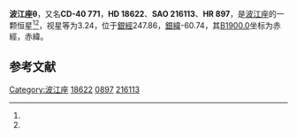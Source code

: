 {{Starbox begin
| name = 波江座θ
}}
{{Starbox observe
| epoch = [[J2000.0|J2000.0]]
| constell = [[波江座|波江座]]<ref name=SIMBAD>{{cite web
 | url=http://simbad.u-strasbg.fr/simbad/sim-id?Ident=HR+897
 | title=Pulsating variable Star
 | publisher=Centre de Données astronomiques de Strasbourg
 | work=SIMBAD
 | accessdate=2012-07-13
 | archive-date=2020-12-02
 | archive-url=https://web.archive.org/web/20201202052944/http://simbad.u-strasbg.fr/simbad/sim-id?Ident=HR+897
 | dead-url=no
 }}</ref><ref name=DATA>{{cite web
 | url=http://vizier.u-strasbg.fr/viz-bin/VizieR-5?-out.add=.&-source=5050&-corr=PK=HR&-out.max=9999&HR=897
 | title=VizieR Detailed Page
 | accessdate=2012-07-13
 | archive-date=2020-12-02
 | archive-url=https://web.archive.org/web/20201202052945/http://vizier.u-strasbg.fr/viz-bin/VizieR-5?-out.add=.&-source=5050&-corr=PK%3DHR&-out.max=9999&HR=897
 | dead-url=no
 }}</ref>
| 星官 = 
| ra = {{RA|2|58|15.7}}<ref name=SIMBAD /><ref name=DATA />
| dec = {{DEC|-40|18|17}}<ref name=SIMBAD /><ref name=DATA />
| appmag_v = 3.24<ref name=SIMBAD /><ref name=DATA />
}}
{{Starbox character
| class = A4III<ref name=SIMBAD /><ref name=DATA />
| b-v = 0.14<ref name=SIMBAD /><ref name=DATA />
| u-b = 0.14<ref name=SIMBAD /><ref name=DATA />
| r-i = 0.08<ref name=SIMBAD /><ref name=DATA />
| variable = 
}}
{{Starbox astrometry
| radial_v = 0.14
| prop_mo_ra = 12
| parallax = 0.035
| p_error = 
}}
{{Starbox catalog
| names =CD-40 771，[[SAO星表|SAO]] 216113，[[HD星表|HD]] 18622，[[HR星表|HR]] 897}}
{{Starbox reference |Simbad=HR+897}}
{{Starbox end}}

'''波江座θ'''，又名'''CD-40 771'''，'''HD 18622'''、'''SAO 216113'''、'''HR 897'''，是[[波江座|波江座]]的一颗恒星<ref name=SIMBAD /><ref name=DATA />，视星等为3.24，位于[[銀道座標系|銀經]]247.86，[[銀道座標系|銀緯]]-60.74，其[[B1900.0|B1900.0]]坐标为赤經{{RA|2|54|28.1}}，赤緯{{DEC|-40|-60.74|19}}。

== 参考文献 ==
{{reflist}}

{{star-stub}}

{{波江座恒星}}
[[Category:波江座|Category:波江座]]
[[Category:HD和HDE天體|18622]]
[[Category:HR天體|0897]]
[[Category:SAO天體|216113]]